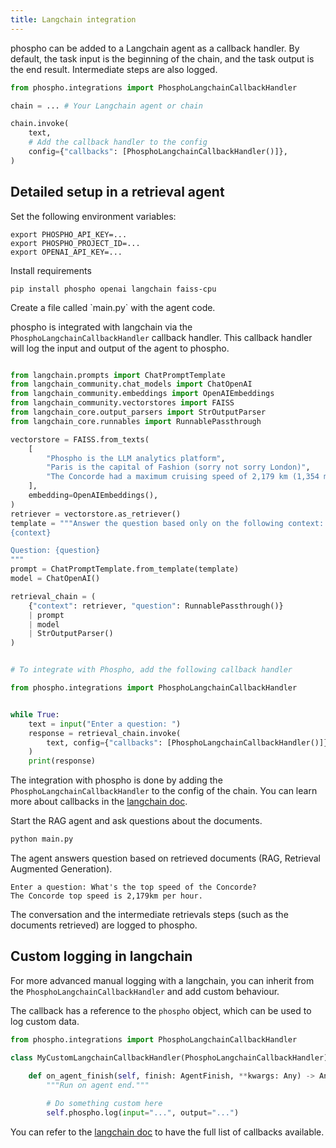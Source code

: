```yaml
---
title: Langchain integration
---
```



phospho can be added to a Langchain agent as a callback handler. By default, the task input is the beginning of the chain, and the task output is the end result. Intermediate steps are also logged. 

```python
from phospho.integrations import PhosphoLangchainCallbackHandler

chain = ... # Your Langchain agent or chain

chain.invoke(
    text, 
    # Add the callback handler to the config
    config={"callbacks": [PhosphoLangchainCallbackHandler()]},
)
```


## Detailed setup in a retrieval agent

<Steps>
<Step>
Set the following environment variables:

```
export PHOSPHO_API_KEY=...
export PHOSPHO_PROJECT_ID=...
export OPENAI_API_KEY=...
```
</Step>

<Step>
Install requirements 

```
pip install phospho openai langchain faiss-cpu
```
</Step> 

<Step>
Create a file called `main.py` with the agent code. 

phospho is integrated with langchain via the `PhosphoLangchainCallbackHandler` callback handler. This callback handler will log the input and output of the agent to phospho.


```python

from langchain.prompts import ChatPromptTemplate
from langchain_community.chat_models import ChatOpenAI
from langchain_community.embeddings import OpenAIEmbeddings
from langchain_community.vectorstores import FAISS
from langchain_core.output_parsers import StrOutputParser
from langchain_core.runnables import RunnablePassthrough

vectorstore = FAISS.from_texts(
    [
        "Phospho is the LLM analytics platform",
        "Paris is the capital of Fashion (sorry not sorry London)",
        "The Concorde had a maximum cruising speed of 2,179 km (1,354 miles) per hour, or Mach 2.04 (more than twice the speed of sound), allowing the aircraft to reduce the flight time between London and New York to about three hours.",
    ],
    embedding=OpenAIEmbeddings(),
)
retriever = vectorstore.as_retriever()
template = """Answer the question based only on the following context:
{context}

Question: {question}
"""
prompt = ChatPromptTemplate.from_template(template)
model = ChatOpenAI()

retrieval_chain = (
    {"context": retriever, "question": RunnablePassthrough()}
    | prompt
    | model
    | StrOutputParser()
)


# To integrate with Phospho, add the following callback handler

from phospho.integrations import PhosphoLangchainCallbackHandler


while True:
    text = input("Enter a question: ")
    response = retrieval_chain.invoke(
        text, config={"callbacks": [PhosphoLangchainCallbackHandler()]}
    )
    print(response)

```

The integration with phospho is done by adding the `PhosphoLangchainCallbackHandler` to the config of the chain. You can learn more about callbacks in the [langchain doc](https://python.langchain.com/docs/modules/callbacks/).

</Step>

<Step>
Start the RAG agent and ask questions about the documents. 

```bash
python main.py
```

The agent answers question based on retrieved documents (RAG, Retrieval Augmented Generation).

```text
Enter a question: What's the top speed of the Concorde?
The Concorde top speed is 2,179km per hour.
```

The conversation and the intermediate retrievals steps (such as the documents retrieved) are logged to phospho.

</Step>
</Steps>

## Custom logging in langchain

For more advanced manual logging with a langchain, you can inherit from the `PhosphoLangchainCallbackHandler` and add custom behaviour. 

The callback has a reference to the `phospho` object, which can be used to log custom data.


```python
from phospho.integrations import PhosphoLangchainCallbackHandler

class MyCustomLangchainCallbackHandler(PhosphoLangchainCallbackHandler):

    def on_agent_finish(self, finish: AgentFinish, **kwargs: Any) -> Any:
        """Run on agent end."""
        
        # Do something custom here
        self.phospho.log(input="...", output="...")

```

You can refer to the [langchain doc](https://python.langchain.com/docs/modules/callbacks/) to have the full list of callbacks available.